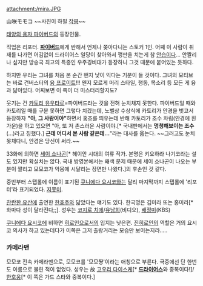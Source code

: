 attachment:/mira.JPG

山咲モモコ
~~사진이 하필 [[작붕]]~~

[[태양의 용자 파이버드]]의 등장인물.

직업은 리포터. '''[[파이버드]]'''에게 반해서 언제나 쫒아다니는 스토커 1인. 어째 이 사람이 취재를 나가면 어김없이 드라이어스 일당이 찾아와서 깽판을 치는게 참 [[안습]]이다… 안짤리나 싶지만 방송국 최고의 특종인 우주경비대가 등장하니 그것 때문에 붙어있는 듯하다.

하지만 우리는 그녀를 처음 본 순간 왠지 낯이 익다는 기분이 들 것이다. 그녀의 모티브는 바로 건버스터의 [[융 프로이트]]!!! 왠지 모르게 머리 스타일, 행동, 목소리 등 모든 게 융과 닮아있다. 어찌보면 이 쪽이 더 미스터리할지도?

웃기는 건 [[카토리 유우타로]]=파이버드라는 것을 전혀 눈치채지 못한다. 파이버드일 때와 카토리일 때를 구분 못하면 그렇다 치겠는데, 노벨상 수상식에 카토리가 안경을 벗고서 등장하자 '''"아, 그 사람이야"'''하면서 홍조를 띄우는데 반해 카토리가 조수 차림(안경에 흰 가운)을 하고 있으면 "아, 또 저 촌스러운 사람이야.[* 국내판에서는 '''멍청해보이는 조수'''(...)라고 칭했다.] '''근데 어디서 본 사람 같은데…'''"라는 대사를 읆는다. ~~그러고도 눈치 못채다니, 안경은 당신이 써라.~~

33화에 의하면 [[세이 쇼나곤]][* 헤이안 시대의 여류 작가. 본명은 키요하라 나기코라는 설도 있지만 확실치는 않다. 국내 방영본에서는 왜색 문제 때문에 세이 쇼나곤이 나오는 부분이 짤리고 모모코가 악몽에 시달리는 장면만 나왔다.]의 후손인 것 같다.

중반부터 스탭롤에 이름이 표기된 [[쿠니에다 요시코]]와는 달리 마지막까지 스탭롤에 '리포터'라 표기되었다. [[지못미]].

[[찬란한 유산]]에 출연한 [[한효주]]와 닮았다는 얘기도 있다. 한국명은 김미라 또는 홍미라[* 화마다 성이 달라진다;;]. 성우는 [[코지로 치에]]/[[유남희]](비디오), [[배정미]](KBS)

[[쿠니에다 요시코]]에 비하면 [[히로인]]으로서의 입지는 낮은편. [[진히로인]]의 역할은 거의 요시코 의사가 하고 있는데다가 이쪽은 그저 촐랑거리는 모습만 보이는지라.....

=== 카메라맨 ===
모모코 전속 카메라맨으로, 모모코를 '모모쨩'이라는 애칭으로 부른다. 극중에선 단 한번도 이름으로 불린 적이 없었다. 성우는 故 [[고우리 다이스케]][* '''[[드라이어스]]'''와 중복이다!]/[[한호웅]][* 이 쪽은 가드 스타와 중복이다.]
